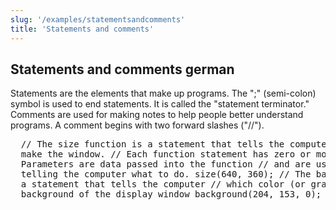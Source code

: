 ```yaml
---
slug: '/examples/statementsandcomments'
title: 'Statements and comments'
---
```


## Statements and comments german

Statements are the elements that make up programs. The ";" (semi-colon) symbol is used to end statements. It is called the "statement terminator." Comments are used for making notes to help people better understand programs. A comment begins with two forward slashes ("//").

<pre>
  // The size function is a statement that tells the computer // how large to
  make the window. // Each function statement has zero or more parameters. //
  Parameters are data passed into the function // and are used as values for
  telling the computer what to do. size(640, 360); // The background function is
  a statement that tells the computer // which color (or gray value) to make the
  background of the display window background(204, 153, 0);
</pre>
